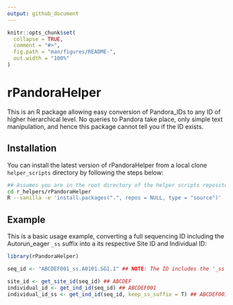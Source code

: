 ```yaml
---
output: github_document
---
```


<!-- README.md is generated from README.Rmd. Please edit that file -->

```r
knitr::opts_chunk$set(
  collapse = TRUE,
  comment = "#>",
  fig.path = "man/figures/README-",
  out.width = "100%"
)
```

# rPandoraHelper

This is an R package allowing easy conversion of Pandora_IDs to any ID of higher hierarchical level. No queries to Pandora take place, only simple text manipulation, and hence this package cannot tell you if the ID exists.


## Installation

You can install the latest version of rPandoraHelper from a local clone `helper_scripts` directory by following the steps below:
```bash
## Assumes you are in the root directory of the helper scripts repository.
cd r_helpers/rPandoraHelper
R --vanilla -e 'install.packages(".", repos = NULL, type = "source")'
```

## Example

This is a basic usage example, converting a full sequencing ID including the Autorun_eager `_ss` suffix into a its respective Site ID and Individual ID:

```r
library(rPandoraHelper)

seq_id <- "ABCDEF001_ss.A0101.SG1.1" ## NOTE: The ID includes the '_ss' suffix added by Autorun_eager to ssDNA data.

site_id <- get_site_id(seq_id) ## ABCDEF
individual_id <- get_ind_id(seq_id) ## ABCDEF001
individual_id_ss <- get_ind_id(seq_id, keep_ss_suffix = T) ## ABCDEF001_ss
```

